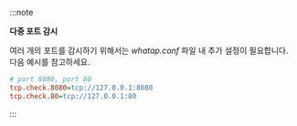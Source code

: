 :::note 

**다중 포트 감시**<ScrollToLink anchor='tcp-port-multi' />

여러 개의 포트를 감시하기 위해서는 *whatap.conf* 파일 내 추가 설정이 필요합니다. 다음 예시를 참고하세요.

```ini title='whatap.conf'
# port 8080, port 80 
tcp.check.8080=tcp://127.0.0.1:8080
tcp.check.80=tcp://127.0.0.1:80
```

:::